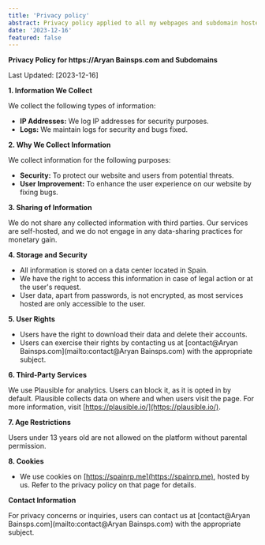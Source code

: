 ```yaml
---
title: 'Privacy policy'
abstract: Privacy policy applied to all my webpages and subdomain hosted by me
date: '2023-12-16'
featured: false
---
```


**Privacy Policy for https://Aryan Bainsps.com and Subdomains**

Last Updated: [2023-12-16]

**1. Information We Collect**

We collect the following types of information:

- **IP Addresses:** We log IP addresses for security purposes.
- **Logs:** We maintain logs for security and bugs fixed.

**2. Why We Collect Information**

We collect information for the following purposes:

- **Security:** To protect our website and users from potential threats.
- **User Improvement:** To enhance the user experience on our website by fixing bugs.

**3. Sharing of Information**

We do not share any collected information with third parties. Our services are self-hosted, and we do not engage in any data-sharing practices for monetary gain.

**4. Storage and Security**

- All information is stored on a data center located in Spain.
- We have the right to access this information in case of legal action or at the user's request.
- User data, apart from passwords, is not encrypted, as most services hosted are only accessible to the user.

**5. User Rights**

- Users have the right to download their data and delete their accounts.
- Users can exercise their rights by contacting us at [contact@Aryan Bainsps.com](mailto:contact@Aryan Bainsps.com) with the appropriate subject.

**6. Third-Party Services**

We use Plausible for analytics. Users can block it, as it is opted in by default. Plausible collects data on where and when users visit the page. For more information, visit [https://plausible.io/](https://plausible.io/).

**7. Age Restrictions**

Users under 13 years old are not allowed on the platform without parental permission.

**8. Cookies**

- We use cookies on [https://spainrp.me](https://spainrp.me), hosted by us. Refer to the privacy policy on that page for details.

**Contact Information**

For privacy concerns or inquiries, users can contact us at [contact@Aryan Bainsps.com](mailto:contact@Aryan Bainsps.com) with the appropriate subject.
